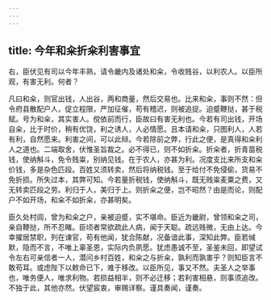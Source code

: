 ```yaml
---
---
---
```

title: 今年和籴折籴利害事宜
---



右，臣伏见有司以今年丰熟，请令畿内及诸处和籴，令收贱谷，以利农人。以臣所观，有害无利。何者？

凡曰和籴，则官出钱，人出谷，两和商量，然后交易也。比来和籴，事则不然：但令府县散配户人，促立程限，严加征催，苟有稽迟，则被追捉。迫蹙鞭挞，甚于税赋。号为和籴，其实害人。傥依前而行，臣故曰有害无利也。今若有司出钱，开场自籴，比于时价，稍有优饶，利之诱人，人必情愿。且本请和籴，只图利人，人若有利，自然愿来。利害之间，可以此辩。今若除前之弊，行此之便，是真得和籴利人之道也。二端取舍，伏惟圣旨裁之。必不得已，则不如折籴。折籴者，折青苗税钱，使纳斛斗，免令贱粜，别纳见钱。在于农人，亦甚为利。况度支比来所支和籴价钱，多是杂色匹段。百姓又须转卖，然后将纳税钱。至于给付不免侵偷，货易不免折损。所失过本，其弊可知。今若量折税钱，使纳斛斗，既无贱粜麦粟之费，又无转卖匹段之劳。利归于人，美归于上。则折籴之便，岂不昭然？由是而论，则配户不如开场，和籴不如折籴，亦甚明矣。

臣久处村闾，曾为和籴之户，亲被迫蹙，实不堪命。臣近为畿尉，曾领和籴之司，亲自鞭挞，所不忍睹。臣顷者常欲疏此人病，闻于天聪。疏远贱微，无由上达。今幸擢居禁职，列在谏官，苟有他闻，犹合陈献，况备谙此事，深知此弊。臣若缄默，隐而不言，不唯上辜圣恩，实际内负夙愿。犹虑愚诚不至，圣鉴未回，即望试令左右可亲信者一人，潜问乡村百姓，和籴之与折籴，孰利而孰害乎？则知臣言不敢苟耳。或虑陛下以敕命已下，难于移改。以臣所见，事又不然。夫圣人之举事也，唯务便人，唯求利物。若损益相半，则不必迁移；若利害相悬，则事须追改。不独于此，其他亦然。伏望宸衷，审赐详察。谨具奏闻，谨奏。